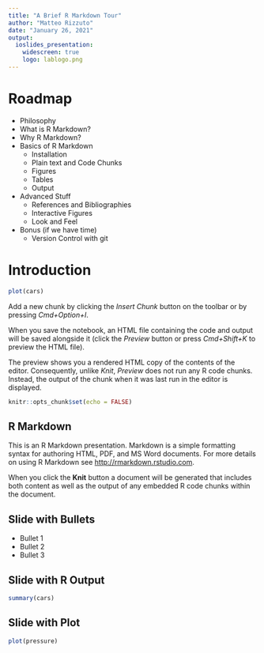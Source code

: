 ```yaml
---
title: "A Brief R Markdown Tour"
author: "Matteo Rizzuto"
date: "January 26, 2021"
output: 
  ioslides_presentation:
    widescreen: true
    logo: lablogo.png
---
```


# Roadmap

- Philosophy
- What is R Markdown?
- Why R Markdown?
- Basics of R Markdown
    + Installation
    + Plain text and Code Chunks
    + Figures
    + Tables
    + Output
- Advanced Stuff
    + References and Bibliographies
    + Interactive Figures
    + Look and Feel
- Bonus (if we have time)
    + Version Control with git

# Introduction

```r
plot(cars)
```

Add a new chunk by clicking the *Insert Chunk* button on the toolbar or by pressing *Cmd+Option+I*.

When you save the notebook, an HTML file containing the code and output will be saved alongside it (click the *Preview* button or press *Cmd+Shift+K* to preview the HTML file). 

The preview shows you a rendered HTML copy of the contents of the editor. Consequently, unlike *Knit*, *Preview* does not run any R code chunks. Instead, the output of the chunk when it was last run in the editor is displayed.



```r
knitr::opts_chunk$set(echo = FALSE)
```

## R Markdown

This is an R Markdown presentation. Markdown is a simple formatting syntax for authoring HTML, PDF, and MS Word documents. For more details on using R Markdown see <http://rmarkdown.rstudio.com>.

When you click the **Knit** button a document will be generated that includes both content as well as the output of any embedded R code chunks within the document.

## Slide with Bullets

- Bullet 1
- Bullet 2
- Bullet 3

## Slide with R Output

```r
summary(cars)
```

## Slide with Plot

```r
plot(pressure)
```

